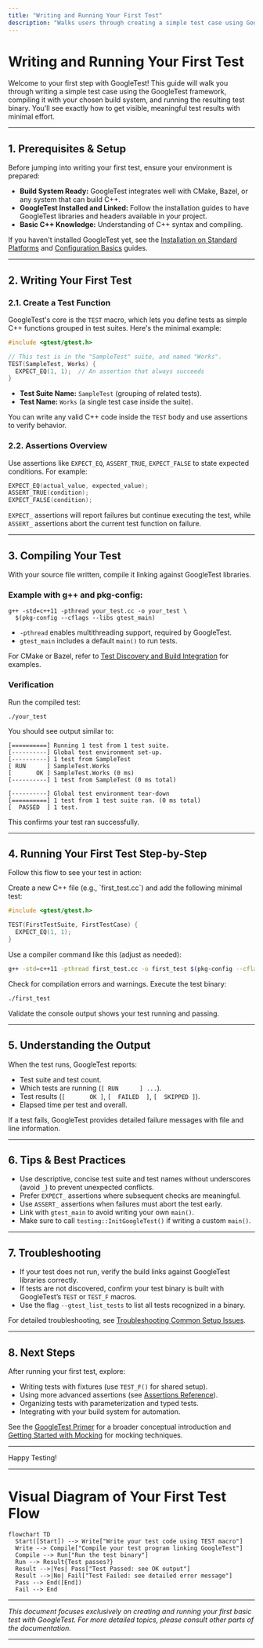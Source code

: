 ```yaml
---
title: "Writing and Running Your First Test"
description: "Walks users through creating a simple test case using GoogleTest, compiling it with the chosen build system, and executing the resulting test binary. Illustrates the minimal steps required to see tangible results."
---
```


# Writing and Running Your First Test

Welcome to your first step with GoogleTest! This guide will walk you through writing a simple test case using the GoogleTest framework, compiling it with your chosen build system, and running the resulting test binary. You'll see exactly how to get visible, meaningful test results with minimal effort.

---

## 1. Prerequisites & Setup

Before jumping into writing your first test, ensure your environment is prepared:

- **Build System Ready:** GoogleTest integrates well with CMake, Bazel, or any system that can build C++.
- **GoogleTest Installed and Linked:** Follow the installation guides to have GoogleTest libraries and headers available in your project.
- **Basic C++ Knowledge:** Understanding of C++ syntax and compiling.

If you haven't installed GoogleTest yet, see the [Installation on Standard Platforms](../setup-installation/installing-standard-platforms) and [Configuration Basics](../setup-installation/configuration-basics) guides.

---

## 2. Writing Your First Test

### 2.1. Create a Test Function

GoogleTest's core is the `TEST` macro, which lets you define tests as simple C++ functions grouped in test suites. Here's the minimal example:

```cpp
#include <gtest/gtest.h>

// This test is in the "SampleTest" suite, and named "Works".
TEST(SampleTest, Works) {
  EXPECT_EQ(1, 1);  // An assertion that always succeeds
}
```

- **Test Suite Name:** `SampleTest` (grouping of related tests).
- **Test Name:** `Works` (a single test case inside the suite).

You can write any valid C++ code inside the `TEST` body and use assertions to verify behavior.

### 2.2. Assertions Overview

Use assertions like `EXPECT_EQ`, `ASSERT_TRUE`, `EXPECT_FALSE` to state expected conditions. For example:

```cpp
EXPECT_EQ(actual_value, expected_value);
ASSERT_TRUE(condition);
EXPECT_FALSE(condition);
```

`EXPECT_` assertions will report failures but continue executing the test, while `ASSERT_` assertions abort the current test function on failure.

---

## 3. Compiling Your Test

With your source file written, compile it linking against GoogleTest libraries.

### Example with g++ and pkg-config:

```shell
g++ -std=c++11 -pthread your_test.cc -o your_test \
  $(pkg-config --cflags --libs gtest_main)
```

- `-pthread` enables multithreading support, required by GoogleTest.
- `gtest_main` includes a default `main()` to run tests.

For CMake or Bazel, refer to [Test Discovery and Build Integration](../../guides/getting-started/test-discovery-setup) for examples.

### Verification

Run the compiled test:

```shell
./your_test
```

You should see output similar to:

```
[==========] Running 1 test from 1 test suite.
[----------] Global test environment set-up.
[----------] 1 test from SampleTest
[ RUN      ] SampleTest.Works
[       OK ] SampleTest.Works (0 ms)
[----------] 1 test from SampleTest (0 ms total)

[----------] Global test environment tear-down
[==========] 1 test from 1 test suite ran. (0 ms total)
[  PASSED  ] 1 test.
```

This confirms your test ran successfully.

---

## 4. Running Your First Test Step-by-Step

Follow this flow to see your test in action:

<Steps>
<Step title="Write the Test Code">
Create a new C++ file (e.g., `first_test.cc`) and add the following minimal test:

```cpp
#include <gtest/gtest.h>

TEST(FirstTestSuite, FirstTestCase) {
  EXPECT_EQ(1, 1);
}
```
</Step>
<Step title="Compile the Test">
Use a compiler command like this (adjust as needed):

```bash
g++ -std=c++11 -pthread first_test.cc -o first_test $(pkg-config --cflags --libs gtest_main)
```

Check for compilation errors and warnings.
</Step>
<Step title="Run the Test">
Execute the test binary:

```bash
./first_test
```

Validate the console output shows your test running and passing.
</Step>
</Steps>

---

## 5. Understanding the Output

When the test runs, GoogleTest reports:

- Test suite and test count.
- Which tests are running (`[ RUN      ] ...`).
- Test results (`[       OK ]`, `[  FAILED  ]`, `[  SKIPPED ]`).
- Elapsed time per test and overall.

If a test fails, GoogleTest provides detailed failure messages with file and line information.

---

## 6. Tips & Best Practices

- Use descriptive, concise test suite and test names without underscores (avoid `_`) to prevent unexpected conflicts.
- Prefer `EXPECT_` assertions where subsequent checks are meaningful.
- Use `ASSERT_` assertions when failures must abort the test early.
- Link with `gtest_main` to avoid writing your own `main()`.
- Make sure to call `testing::InitGoogleTest()` if writing a custom `main()`.

---

## 7. Troubleshooting

- If your test does not run, verify the build links against GoogleTest libraries correctly.
- If tests are not discovered, confirm your test binary is built with GoogleTest’s `TEST` or `TEST_F` macros.
- Use the flag `--gtest_list_tests` to list all tests recognized in a binary.

For detailed troubleshooting, see [Troubleshooting Common Setup Issues](../first-test-experience/troubleshooting-common-issues).

---

## 8. Next Steps

After running your first test, explore:

- Writing tests with fixtures (use `TEST_F()` for shared setup).
- Using more advanced assertions (see [Assertions Reference](../reference/assertions.md)).
- Organizing tests with parameterization and typed tests.
- Integrating with your build system for automation.

See the [GoogleTest Primer](../primer.md) for a broader conceptual introduction and [Getting Started with Mocking](../../guides/getting-started/mocking-basics) for mocking techniques.

---

Happy Testing!

---

# Visual Diagram of Your First Test Flow

```mermaid
flowchart TD
  Start([Start]) --> Write["Write your test code using TEST macro"]
  Write --> Compile["Compile your test program linking GoogleTest"]
  Compile --> Run["Run the test binary"]
  Run --> Result{Test passes?}
  Result -->|Yes| Pass["Test Passed: see OK output"]
  Result -->|No| Fail["Test Failed: see detailed error message"]
  Pass --> End([End])
  Fail --> End
```

---

*This document focuses exclusively on creating and running your first basic test with GoogleTest. For more detailed topics, please consult other parts of the documentation.*

---
